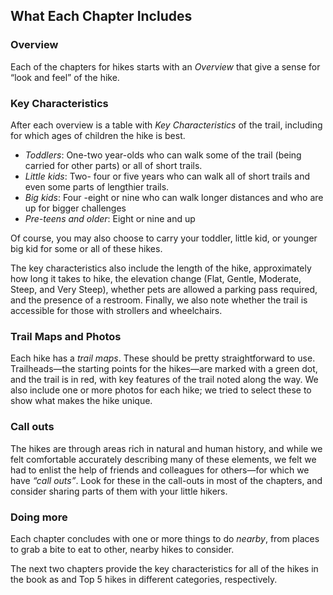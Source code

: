 ## What Each Chapter Includes

### Overview

Each of the chapters for hikes starts with an *Overview* that give a sense for "look and feel" of the hike.

### Key Characteristics

After each overview is a table with *Key Characteristics* of the trail, including for which ages of children the hike is best.

- *Toddlers*: One-two year-olds who can walk some of the trail (being carried for other parts) or all of short trails.
- *Little kids*: Two- four or five years who can walk all of short trails and even some parts of lengthier trails.
- *Big kids*: Four -eight or nine who can walk longer distances and who are up for bigger challenges
- *Pre-teens and older*: Eight or nine and up

Of course, you may also choose to carry your toddler, little kid, or younger big kid for some or all of these hikes. 

The key characteristics also include the length of the hike, approximately how long it takes to hike, the elevation change (Flat, Gentle, Moderate, Steep, and Very Steep), whether pets are allowed a parking pass required, and the presence of a restroom. Finally, we also note whether the trail is accessible for those with strollers and wheelchairs.

### Trail Maps and Photos

Each hike has a *trail maps*. These should be pretty straightforward to use. Trailheads---the starting points for the hikes---are marked with a green dot, and the trail is in red, with key features of the trail noted along the way. We also include one or more photos for each hike; we tried to select these to show what makes the hike unique.

### Call outs

The hikes are through areas rich in natural and human history, and while we felt comfortable accurately describing many of these elements, we felt we had to enlist the help of friends and colleagues for others---for which we have *"call outs"*. Look for these in the call-outs in most of the chapters, and consider sharing parts of them with your little hikers.

### Doing more

Each chapter concludes with one or more things to do *nearby*, from places to grab a bite to eat to other, nearby hikes to consider.

The next two chapters provide the key characteristics for all of the hikes in the book as and Top 5 hikes in different categories, respectively.